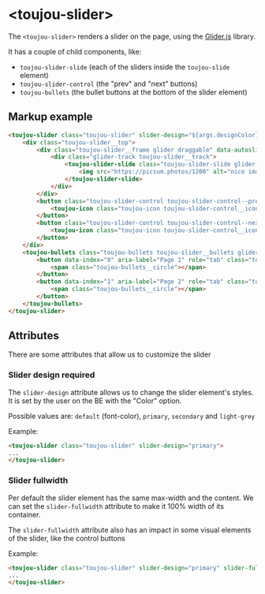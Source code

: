 # &lt;toujou-slider&gt;
The `<toujou-slider>` renders a slider on the page, using the [Glider.js](https://nickpiscitelli.github.io/Glider.js/) library.

It has a couple of child components, like:
- `toujou-slider-slide` (each of the sliders inside the `toujou-slide` element)
- `toujou-slider-control` (the "prev" and "next" buttons)
- `toujou-bullets` (the bullet buttons at the bottom of the slider element)

## Markup example
```html
<toujou-slider class="toujou-slider" slider-design="${args.designColor}" ${args.isFullwidth ? 'slider-fullwidth' : ''}>
    <div class="toujou-slider__top">
        <div class="toujou-slider__frame glider draggable" data-autoslide="0" data-slideinterval="6">
            <div class="glider-track toujou-slider__track">
                <toujou-slider-slide class="toujou-slider-slide glider-slide active center visible" aria-label="slide 1 of 2">
                    <img src="https://picsum.photos/1200" alt="nice image" class="toujou-slider-slide__media toujou-slider-slide__media--image">
                </toujou-slider-slide>
            </div>
        </div>
        <button class="toujou-slider-control toujou-slider-control--prev" aria-label="Previous slide">
            <toujou-icon class="toujou-icon toujou-slider-control__icon toujou-slider-control__icon--prev" icon-name="arrow-left"></toujou-icon>
        </button>
        <button class="toujou-slider-control toujou-slider-control--next" aria-label="Next slide">
            <toujou-icon class="toujou-icon toujou-slider-control__icon toujou-slider-control__icon--next" icon-name="arrow-right"></toujou-icon>
        </button>
    </div>
    <toujou-bullets class="toujou-bullets toujou-slider__bullets glider-dots" bullets-design="${args.designColor}">
        <button data-index="0" aria-label="Page 1" role="tab" class="toujou-bullets__bullet toujou-slider__bullet glider-dot active" aria-current="true">
            <span class="toujou-bullets__circle"></span>
        </button>
        <button data-index="1" aria-label="Page 2" role="tab" class="toujou-bullets__bullet toujou-slider__bullet glider-dot ">
            <span class="toujou-bullets__circle"></span>
        </button>
    </toujou-bullets>
</toujou-slider>
```

## Attributes
There are some attributes that allow us to customize the slider


### Slider design <toujou-chip class="toujou-chip" chip-bg-color="warning">required</toujou-chip>
The `slider-design` attribute allows us to change the slider element's styles. It is set by the user on the BE with the "Color" option.

Possible values are: `default` (font-color), `primary`, `secondary` and `light-grey`

Example:
```html
<toujou-slider class="toujou-slider" slider-design="primary">
...
</toujou-slider>
```

### Slider fullwidth
Per default the slider element has the same max-width and the content. We can set the `slider-fullwidth` attribute to make it 100% width of its container.

The `slider-fullwidth` attribute also has an impact in some visual elements of the slider, like the control buttons

Example:
```html
<toujou-slider class="toujou-slider" slider-design="primary" slider-fullwidth>
...
</toujou-slider>
```